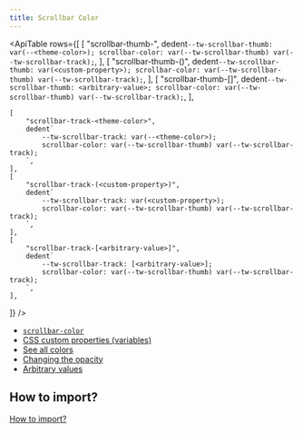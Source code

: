 ```yaml
---
title: Scrollbar Color
---
```



<ApiTable rows={[
    [
        "scrollbar-thumb-<theme-color>",
        dedent`
            --tw-scrollbar-thumb: var(--<theme-color>);
            scrollbar-color: var(--tw-scrollbar-thumb) var(--tw-scrollbar-track);
        `,
    ],
    [
        "scrollbar-thumb-(<custom-property>)",
        dedent`
            --tw-scrollbar-thumb: var(<custom-property>);
            scrollbar-color: var(--tw-scrollbar-thumb) var(--tw-scrollbar-track);
        `,
    ],
    [
        "scrollbar-thumb-[<arbitrary-value>]",
        dedent`
            --tw-scrollbar-thumb: <arbitrary-value>;
            scrollbar-color: var(--tw-scrollbar-thumb) var(--tw-scrollbar-track);
        `,
    ],

    [
        "scrollbar-track-<theme-color>",
        dedent`
            --tw-scrollbar-track: var(--<theme-color>);
            scrollbar-color: var(--tw-scrollbar-thumb) var(--tw-scrollbar-track);
        `,
    ],
    [
        "scrollbar-track-(<custom-property>)",
        dedent`
            --tw-scrollbar-track: var(<custom-property>);
            scrollbar-color: var(--tw-scrollbar-thumb) var(--tw-scrollbar-track);
        `,
    ],
    [
        "scrollbar-track-[<arbitrary-value>]",
        dedent`
            --tw-scrollbar-track: [<arbitrary-value>];
            scrollbar-color: var(--tw-scrollbar-thumb) var(--tw-scrollbar-track);
        `,
    ],

]} />

- [`scrollbar-color`](https://developer.mozilla.org/en-US/docs/Web/CSS/scrollbar-color)
- [CSS custom properties (variables)](https://developer.mozilla.org/en-US/docs/Web/CSS/Using_CSS_custom_properties)
- [See all colors](https://tailwindcss.com/docs/colors)
- [Changing the opacity](https://tailwindcss.com/docs/background-color#changing-the-opacity)
- [Arbitrary values](https://tailwindcss.com/docs/background-color#arbitrary-values)

## How to import?

[How to import?](/#how-to-import)
